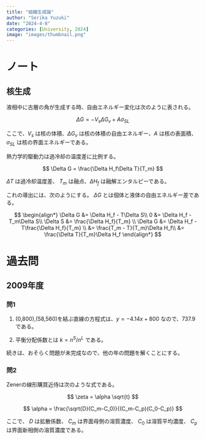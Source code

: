 ```yaml
---
title: "組織生成論"
author: "Serika Yuzuki"
date: "2024-4-8"
categories: [University, 2024]
image: "images/thumbnail.png"
---
```


# ノート

## 核生成

液相中に古層の角が生成する時、自由エネルギー変化は次のように表される。

$$
\Delta G = -V_s \Delta G_v + A \sigma_{SL}
$$

ここで、$V_s$ は核の体積、$\Delta G_v$ は核の体積の自由エネルギー、$A$ は核の表面積、$\sigma_{SL}$ は核の界面エネルギーである。

熱力学的駆動力は過冷却の温度差に比例する。

$$
\Delta G = \frac{\Delta H_f\Delta T}{T_m}
$$

$\Delta T$ は過冷却温度差、 $T_m$ は融点、$\Delta H_f$ は融解エンタルピーである。

これの導出には、次のようにする。 $\Delta G$ とは個体と液体の自由エネルギー差である。

$$
\begin{align*}
\Delta G &= \Delta H_f - T\Delta S\\
0 &= \Delta H_f - T_m\Delta S\\
\Delta S &= \frac{\Delta H_f}{T_m} \\
\Delta G &= \Delta H_f - T\frac{\Delta H_f}{T_m} \\
&= \frac{T_m - T}{T_m}\Delta H_f\\
&= \frac{\Delta T}{T_m}\Delta H_f
\end{align*}
$$


# 過去問

## 2009年度

### 問1

1. (0,800),(58,560)を結ぶ直線の方程式は、$y = -4.14x + 800$ なので、$737.9$ である。

2. 平衡分配係数とは $k = n^{S} / n^{L}$ である。

続きは、おそらく問題が未完成なので、他の年の問題を解くことにする。

### 問2

Zenerの線形購買近侍は次のような式である。

$$
\zeta = \alpha \sqrt{t}
$$

$$
\alpha = \frac{\sqrt{D}(C_m-C_0)}{(C_m-C_p)(C_0-C_p)}
$$

ここで、 $D$ は拡散係数、 $C_m$ は界面母側の溶質濃度、 $C_0$ は溶質平均濃度、 $C_p$ は界面新相側の溶質濃度である。

